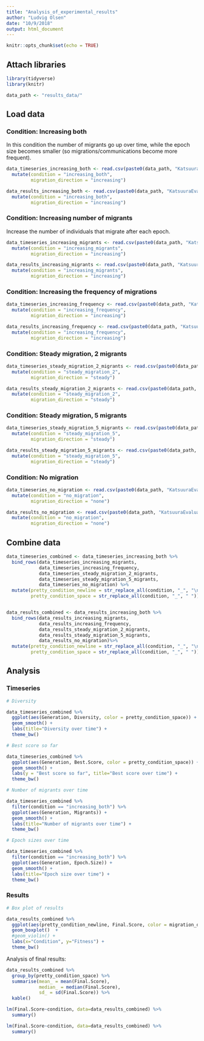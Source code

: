 ```yaml
---
title: "Analysis_of_experimental_results"
author: "Ludvig Olsen"
date: "10/9/2018"
output: html_document
---
```


```r
knitr::opts_chunk$set(echo = TRUE)
```

## Attach libraries
```r
library(tidyverse)
library(knitr)

data_path <- "results_data/"

```

## Load data

### Condition: Increasing both

In this condition the number of migrants go up over time, while the epoch size becomes smaller (so migrations/communications become more frequent).

```r
data_timeseries_increasing_both <- read.csv(paste0(data_path, "KatsuuraEvaluationResultsIncreasingMigrationBoth.txt")) %>% 
  mutate(condition = "increasing_both",
         migration_direction = "increasing") 

data_results_increasing_both <- read.csv(paste0(data_path, "KatsuuraEvaluationResultsFinalResultsIncreasingMigrationBoth.txt")) %>% 
  mutate(condition = "increasing_both",
         migration_direction = "increasing")

```

### Condition: Increasing number of migrants

Increase the number of individuals that migrate after each epoch.

```r
data_timeseries_increasing_migrants <- read.csv(paste0(data_path, "KatsuuraEvaluationResultsIncreasingMigrationMigrants.txt")) %>% 
  mutate(condition = "increasing_migrants",
         migration_direction = "increasing")

data_results_increasing_migrants <- read.csv(paste0(data_path, "KatsuuraEvaluationResultsFinalResultsIncreasingMigrationMigrants.txt")) %>% 
  mutate(condition = "increasing_migrants",
         migration_direction = "increasing")

```

### Condition: Increasing the frequency of migrations

```r
data_timeseries_increasing_frequency <- read.csv(paste0(data_path, "KatsuuraEvaluationResultsIncreasingMigrationFitness.txt")) %>% 
  mutate(condition = "increasing_frequency",
         migration_direction = "increasing")

data_results_increasing_frequency <- read.csv(paste0(data_path, "KatsuuraEvaluationResultsFinalResultsIncreasingMigrationFitness.txt")) %>% 
  mutate(condition = "increasing_frequency",
         migration_direction = "increasing")

```

### Condition: Steady migration, 2 migrants

```r
data_timeseries_steady_migration_2_migrants <- read.csv(paste0(data_path, "KatsuuraEvaluationResultsSteadyMigration2Migrants.txt")) %>% 
  mutate(condition = "steady_migration_2",
         migration_direction = "steady")

data_results_steady_migration_2_migrants <- read.csv(paste0(data_path, "KatsuuraEvaluationResultsFinalResultsSteadyMigration2Migrants.txt")) %>% 
  mutate(condition = "steady_migration_2",
         migration_direction = "steady")


```


### Condition: Steady migration, 5 migrants

```r
data_timeseries_steady_migration_5_migrants <- read.csv(paste0(data_path, "KatsuuraEvaluationResultsSteadyMigration5Migrants.txt")) %>% 
  mutate(condition = "steady_migration_5",
         migration_direction = "steady")

data_results_steady_migration_5_migrants <- read.csv(paste0(data_path, "KatsuuraEvaluationResultsFinalResultsSteadyMigration5Migrants.txt")) %>% 
  mutate(condition = "steady_migration_5",
         migration_direction = "steady")


```


### Condition: No migration

```r
data_timeseries_no_migration <- read.csv(paste0(data_path, "KatsuuraEvaluationResultsNoMigration.txt")) %>% 
  mutate(condition = "no_migration",
         migration_direction = "none")

data_results_no_migration <- read.csv(paste0(data_path, "KatsuuraEvaluationResultsFinalResultsNoMigration.txt")) %>% 
  mutate(condition = "no_migration",
         migration_direction = "none")


```




## Combine data

```r
data_timeseries_combined <- data_timeseries_increasing_both %>% 
  bind_rows(data_timeseries_increasing_migrants,
            data_timeseries_increasing_frequency,
            data_timeseries_steady_migration_2_migrants, 
            data_timeseries_steady_migration_5_migrants,
            data_timeseries_no_migration) %>% 
  mutate(pretty_condition_newline = str_replace_all(condition, "_", "\n"),
         pretty_condition_space = str_replace_all(condition, "_", " "))


data_results_combined <- data_results_increasing_both %>% 
  bind_rows(data_results_increasing_migrants,
            data_results_increasing_frequency,
            data_results_steady_migration_2_migrants,
            data_results_steady_migration_5_migrants,
            data_results_no_migration)%>% 
  mutate(pretty_condition_newline = str_replace_all(condition, "_", "\n"),
         pretty_condition_space = str_replace_all(condition, "_", " "))


```


## Analysis

### Timeseries 


```r

# Diversity

data_timeseries_combined %>% 
  ggplot(aes(Generation, Diversity, color = pretty_condition_space)) +
  geom_smooth() + 
  labs(title="Diversity over time") + 
  theme_bw()

# Best score so far

data_timeseries_combined %>% 
  ggplot(aes(Generation, Best.Score, color = pretty_condition_space)) +
  geom_smooth() + 
  labs(y = "Best score so far", title="Best score over time") + 
  theme_bw()

# Number of migrants over time

data_timeseries_combined %>% 
  filter(condition == "increasing_both") %>% 
  ggplot(aes(Generation, Migrants)) +
  geom_smooth() + 
  labs(title="Number of migrants over time") + 
  theme_bw()

# Epoch sizes over time

data_timeseries_combined %>% 
  filter(condition == "increasing_both") %>% 
  ggplot(aes(Generation, Epoch.Size)) +
  geom_smooth() + 
  labs(title="Epoch size over time") + 
  theme_bw()
```

### Results

```r

# Box plot of results

data_results_combined %>% 
  ggplot(aes(pretty_condition_newline, Final.Score, color = migration_direction)) +
  geom_boxplot()  + 
  #geom_violin() +
  labs(x="Condition", y="Fitness") +
  theme_bw()
```

Analysis of final results:

```r
data_results_combined %>% 
  group_by(pretty_condition_space) %>% 
  summarise(mean_ = mean(Final.Score),
            median_ = median(Final.Score),
            sd_ = sd(Final.Score)) %>% 
  kable()

lm(Final.Score~condition, data=data_results_combined) %>% 
  summary()

lm(Final.Score~condition, data=data_results_combined) %>% 
  summary()
```







